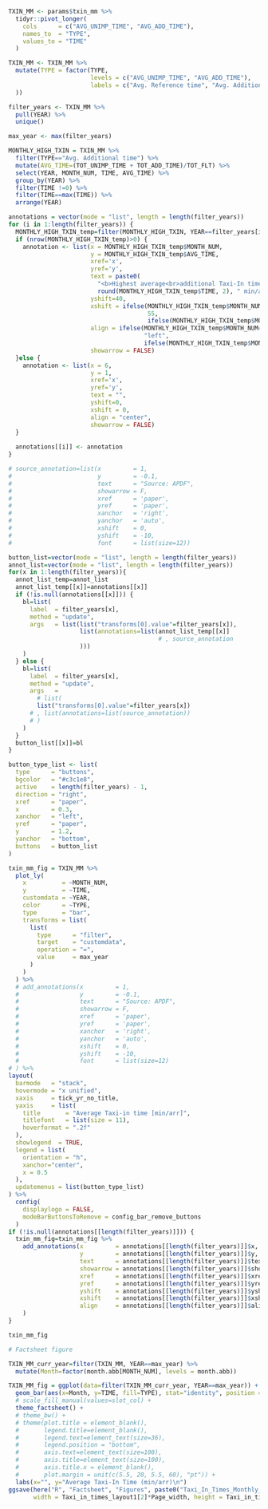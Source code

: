 
```r

TXIN_MM <- params$txin_mm %>%
  tidyr::pivot_longer(
    cols      = c("AVG_UNIMP_TIME", "AVG_ADD_TIME"),
    names_to  = "TYPE",
    values_to = "TIME"
  )

TXIN_MM <- TXIN_MM %>%
  mutate(TYPE = factor(TYPE,
                       levels = c("AVG_UNIMP_TIME", "AVG_ADD_TIME"),
                       labels = c("Avg. Reference time", "Avg. Additional time")
  ))

filter_years <- TXIN_MM %>%
  pull(YEAR) %>%
  unique()

max_year <- max(filter_years)

MONTHLY_HIGH_TXIN = TXIN_MM %>% 
  filter(TYPE=="Avg. Additional time") %>% 
  mutate(AVG_TIME=(TOT_UNIMP_TIME + TOT_ADD_TIME)/TOT_FLT) %>% 
  select(YEAR, MONTH_NUM, TIME, AVG_TIME) %>% 
  group_by(YEAR) %>% 
  filter(TIME !=0) %>% 
  filter(TIME==max(TIME)) %>% 
  arrange(YEAR)

annotations = vector(mode = "list", length = length(filter_years))
for (i in 1:length(filter_years)) {
  MONTHLY_HIGH_TXIN_temp=filter(MONTHLY_HIGH_TXIN, YEAR==filter_years[i])
  if (nrow(MONTHLY_HIGH_TXIN_temp)>0) {
    annotation <- list(x = MONTHLY_HIGH_TXIN_temp$MONTH_NUM,
                       y = MONTHLY_HIGH_TXIN_temp$AVG_TIME,
                       xref='x',
                       yref='y',
                       text = paste0(
                         "<b>Highest average<br>additional Taxi-In time:<br>",
                         round(MONTHLY_HIGH_TXIN_temp$TIME, 2), " min/arr</b>"),
                       yshift=40,
                       xshift = ifelse(MONTHLY_HIGH_TXIN_temp$MONTH_NUM==1,
                                       55,
                                       ifelse(MONTHLY_HIGH_TXIN_temp$MONTH_NUM==12, -55, 0)),
                       align = ifelse(MONTHLY_HIGH_TXIN_temp$MONTH_NUM==1,
                                      "left",
                                      ifelse(MONTHLY_HIGH_TXIN_temp$MONTH_NUM==12, "right", "center")),
                       showarrow = FALSE)
  }else {
    annotation <- list(x = 6,
                       y = 1,
                       xref='x',
                       yref='y',
                       text = "",
                       yshift=0,
                       xshift = 0,
                       align = "center",
                       showarrow = FALSE)
  }
  
  annotations[[i]] <- annotation
}

# source_annotation=list(x         = 1, 
#                        y         = -0.1, 
#                        text      = "Source: APDF", 
#                        showarrow = F, 
#                        xref      = 'paper', 
#                        yref      = 'paper', 
#                        xanchor   = 'right', 
#                        yanchor   = 'auto', 
#                        xshift    = 0, 
#                        yshift    = -10,
#                        font      = list(size=12))

button_list=vector(mode = "list", length = length(filter_years))
annot_list=vector(mode = "list", length = length(filter_years))
for(x in 1:length(filter_years)){
  annot_list_temp=annot_list
  annot_list_temp[[x]]=annotations[[x]]
  if (!is.null(annotations[[x]])) {
    bl=list(
      label  = filter_years[x],
      method = "update",
      args   = list(list("transforms[0].value"=filter_years[x]),
                    list(annotations=list(annot_list_temp[[x]]
                                          # , source_annotation
                    )))
    )
  } else {
    bl=list(
      label  = filter_years[x],
      method = "update",
      args   = 
        # list(
        list("transforms[0].value"=filter_years[x])
      # , list(annotations=list(source_annotation))
      # )
    )
  }
  button_list[[x]]=bl
}

button_type_list <- list(
  type      = "buttons",
  bgcolor   = "#c3c1e8",
  active    = length(filter_years) - 1,
  direction = "right",
  xref      = "paper",
  x         = 0.3,
  xanchor   = "left",
  yref      = "paper",
  y         = 1.2,
  yanchor   = "bottom",
  buttons   = button_list
)

txin_mm_fig = TXIN_MM %>%
  plot_ly(
    x          = ~MONTH_NUM,
    y          = ~TIME,
    customdata = ~YEAR,
    color      = ~TYPE,
    type       = "bar",
    transforms = list(
      list(
        type      = "filter",
        target    = "customdata",
        operation = "=",
        value     = max_year
      )
    )
  ) %>%
  # add_annotations(x         = 1, 
  #                 y         = -0.1, 
  #                 text      = "Source: APDF", 
  #                 showarrow = F, 
  #                 xref      = 'paper', 
  #                 yref      = 'paper', 
  #                 xanchor   = 'right', 
  #                 yanchor   = 'auto', 
  #                 xshift    = 0, 
  #                 yshift    = -10,
  #                 font      = list(size=12)
# ) %>%
layout(
  barmode   = "stack",
  hovermode = "x unified",
  xaxis     = tick_yr_no_title,
  yaxis     = list(
    title       = "Average Taxi-in time [min/arr]",
    titlefont   = list(size = 11),
    hoverformat = ".2f"
  ),
  showlegend  = TRUE,
  legend = list(
    orientation = "h",
    xanchor="center",
    x = 0.5
  ),
  updatemenus = list(button_type_list)
) %>%
  config(
    displaylogo = FALSE,
    modeBarButtonsToRemove = config_bar_remove_buttons
  )
if (!is.null(annotations[[length(filter_years)]])) {
  txin_mm_fig=txin_mm_fig %>% 
    add_annotations(x         = annotations[[length(filter_years)]]$x,
                    y         = annotations[[length(filter_years)]]$y,
                    text      = annotations[[length(filter_years)]]$text,
                    showarrow = annotations[[length(filter_years)]]$showarrow,
                    xref      = annotations[[length(filter_years)]]$xref,
                    yref      = annotations[[length(filter_years)]]$yref,
                    yshift    = annotations[[length(filter_years)]]$yshift,
                    xshift    = annotations[[length(filter_years)]]$xshift,
                    align     = annotations[[length(filter_years)]]$align
    )
}

txin_mm_fig

```

```r

# Factsheet figure

TXIN_MM_curr_year=filter(TXIN_MM, YEAR==max_year) %>% 
  mutate(Month=factor(month.abb[MONTH_NUM], levels = month.abb))

TXIN_MM_fig = ggplot(data=filter(TXIN_MM_curr_year, YEAR==max_year)) +
  geom_bar(aes(x=Month, y=TIME, fill=TYPE), stat="identity", position = position_stack(reverse = TRUE)) +
  # scale_fill_manual(values=slot_col) +
  theme_factsheet() +
  # theme_bw() +
  # theme(plot.title = element_blank(),
  #       legend.title=element_blank(),
  #       legend.text=element_text(size=36),
  #       legend.position = "bottom",
  #       axis.text=element_text(size=100),
  #       axis.title=element_text(size=100),
  #       axis.title.x = element_blank(),
  #       plot.margin = unit(c(5.5, 20, 5.5, 60), "pt")) +
  labs(x="", y="Average Taxi-In Time (min/arr)\n")
ggsave(here("R", "Factsheet", "Figures", paste0("Taxi_In_Times_Monthly_", params$icao, ".png")), plot=TXIN_MM_fig, 
       width = Taxi_in_times_layout1[2]*Page_width, height = Taxi_in_times_height1, units = "cm", dpi=100, limitsize = FALSE)

```
